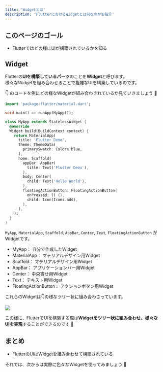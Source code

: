 ```yaml
---
title: 'Widgetとは'
description: 'FlutterにおけるWidgetとは何なのかを紹介'
---
```


## このページのゴール

- Flutterではどの様にUIが構築されているかを知る


## Widget

Flutterの**UIを構築しているパーツ**のことを**Widget**と呼びます。  
様々なWidgetを組み合わせることで複雑なUIを構築しているのです。  

👇 のコードを例にどの様なWidgetが組み合わされているか見ていきましょう 💪

```dart
import 'package:flutter/material.dart';

void main() => runApp(MyApp());

class MyApp extends StatelessWidget {
  @override
  Widget build(BuildContext context) {
    return MaterialApp(
      title: 'Flutter Demo',
      theme: ThemeData(
        primarySwatch: Colors.blue,
      ),
      home: Scaffold(
        appBar: AppBar(
          title: Text('Flutter Demo'),
        ),
        body: Center(
          child: Text('Hello World'),
        ),
        floatingActionButton: FloatingActionButton(
          onPressed: () {},
          child: Icon(Icons.add),
        ),
      ),
    );
  }
}
```

`MyApp`, `MaterialApp`, `Scaffold`, `AppBar`, `Center`, `Text`, `FloatingActionButton` がWidgetです。  

- MyApp： 自分で作成したWidget
- MaterialApp： マテリアルデザイン用Widget
- Scaffold： マテリアルデザイン用Widget
- AppBar： アプリケーションバー用Widget
- Center： 中央寄せ用Widget
- Text： テキスト用Widget
- FloatingActionButton： アクションボタン用Widget

これらのWidgetは👇の様なツリー状に組み合わさっています。  

![](../images/about-widget.svg)

この様に、FlutterでUIを構築する際は**Widgetをツリー状に組み合わせ、様々なUIを実現**することができるのです 👀


## まとめ
- FlutterのUIはWidgetを組み合わせて構築されている

それでは、次からは実際に色々なWidgetを使ってみましょう 🤩
